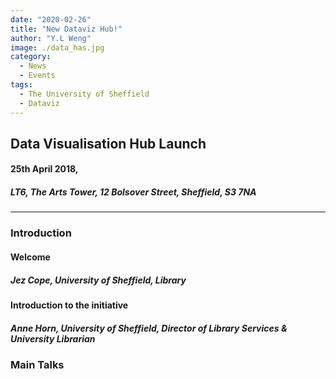 ```yaml
---
date: "2020-02-26"
title: "New Dataviz Hub!"
author: "Y.L Weng"
image: ./data_has.jpg
category:
  - News
  - Events
tags:
  - The University of Sheffield
  - Dataviz
---
```





## **Data Visualisation Hub Launch**
#### **25th April 2018**, 
##### **LT6, The Arts Tower**, 12 Bolsover Street, Sheffield, S3 7NA


***

### Introduction

#### **Welcome**
##### ***Jez Cope***, *University of Sheffield, Library*

#### **Introduction to the initiative**
##### ***Anne Horn***, *University of Sheffield, Director of Library Services & University Librarian*


### Main Talks
